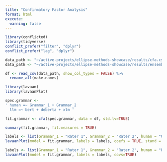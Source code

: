 ```yaml
---
title: "Confirmatory Factor Analysis"
format: html
execute:
  warning: false
---
```


```r
library(conflicted)  
library(tidyverse)
conflict_prefer("filter", "dplyr")
conflict_prefer("lag", "dplyr")
```


```r
data_path <- "~/active-projects/ellipse-methods-showcase/results/cfa.csv"
data_path <- "~/active-projects/ellipse-methods-showcase/results/ensemble-cfa.csv"

df <- read_csv(data_path, show_col_types = FALSE) %>% 
  rename_all(make.names)
```

```r
library(lavaan)
library(lavaanPlot)

spec.grammar <- 
' human =~ Grammar_1 + Grammar_2
  llm =~ bert + deberta + xlm '

fit.grammar <- cfa(spec.grammar, data = df, std.lv=TRUE)

summary(fit.grammar, fit.measures = TRUE)

labels <- list(Grammar_1 = "Rater 1", Grammar_2 = "Rater 2", human = "Grammar (human)", bert = "BERT", deberta = "DeBERTa", xlm = "XLM", llm = "Grammar (LLM)")
lavaanPlot(model = fit.grammar, labels = labels, coefs = TRUE, stand = TRUE, sig = 0.05, covs=TRUE)
```

```r
labels <- list(Grammar_1 = "Rater 1", Grammar_2 = "Rater 2", human = "Proficiency (Human)", bert = "LLM 1", deberta = "LLM 2", xlm = "LLM 3", llm = "Proficiency (LLM)")
lavaanPlot(model = fit.grammar, labels = labels, covs=TRUE)
```

